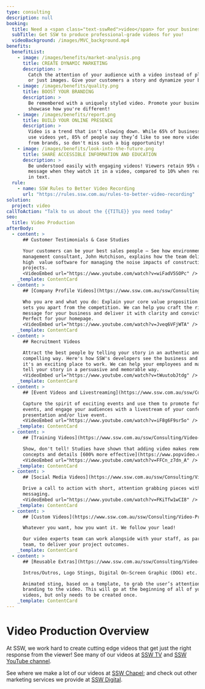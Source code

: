 ```yaml
---
type: consulting
description: null
booking:
  title: Need a <span class="text-sswRed">video</span> for your business?
  subTitle: Get SSW to produce professional-grade videos for you!
  videoBackground: /images/MVC_background.mp4
benefits:
  benefitList:
    - image: /images/benefits/market-analysis.png
      title: CREATE DYNAMIC MARKETING
      description: >
        Catch the attention of your audience with a video instead of plain text 
        or just images. Give your customers a story and dynamize your business.
    - image: /images/benefits/quality.png
      title: BOOST YOUR BRANDING
      description: >
        Be remembered with a uniquely styled video. Promote your business and 
        showcase how you're different!
    - image: /images/benefits/report.png
      title: BUILD YOUR ONLINE PRESENCE
      description: >
        Video is a trend that isn't slowing down. While 65% of business don't 
        use videos yet, 85% of people say they’d like to see more video content 
        from brands, so don't miss such a big opportunity!
    - image: /images/benefits/look-into-the-future.png
      title: SHARE ACCESSIBLE INFORMATION AND EDUCATION
      description: >
        Be understood easily with engaging videos! Viewers retain 95% of a 
        message when they watch it in a video, compared to 10% when reading  it
        in text.
  rule:
    - name: SSW Rules to Better Video Recording
      url: "https://rules.ssw.com.au/rules-to-better-video-recording"
solution:
  project: video
callToAction: "Talk to us about the {{TITLE}} you need today"
seo:
  title: Video Production
afterBody:
  - content: >
      ## Customer Testimonials & Case Studies

      Your customers can be your best sales people – See how environmental 
      management consultant, John Hutchison, explains how the team delivered
      high  value software for managing the noise impacts of construction
      projects. 
      <VideoEmbed url="https://www.youtube.com/watch?v=wiFadV5SOPc" />
    _template: ContentCard
  - content: >
      ## [Company Profile Videos](https://www.ssw.com.au/ssw/Consulting/Video-Production/Video-Production-Product-Services.aspx)

      Who you are and what you do: Explain your core value proposition and what 
      sets you apart from the competition. We can help you craft the right 
      message for your business and deliver it with clarity and conviction. 
      Perfect for your homepage.
      <VideoEmbed url="https://www.youtube.com/watch?v=Jveq6VFjWTA" />
    _template: ContentCard
  - content: >
      ## Recruitment Videos

      Attract the best people by telling your story in an authentic and 
      compelling way. Here's how SSW's developers see the business and why 
      it's an exciting place to work. We can help your employees and management 
      tell your story in a persuasive and memorable way.
      <VideoEmbed url="https://www.youtube.com/watch?v=tWuutobJtdg" />
    _template: ContentCard
  - content: >
      ## [Event Videos and Livestreaming](https://www.ssw.com.au/ssw/Consulting/Video-Production/Conference-Video-Recording.aspx)

      Capture the spirit of exciting events and use them to promote future 
      events, and engage your audiences with a livestream of your conference, 
      presentation and/or live event.
      <VideoEmbed url="https://www.youtube.com/watch?v=iF8g6F9sr5o" />
    _template: ContentCard
  - content: >
      ## [Training Videos](https://www.ssw.com.au/ssw/Consulting/Video-Production/Video-Production-Training.aspx)

      Show, don't tell! Studies have shown that adding video makes remembering 
      concepts and details [600% more effective](https://www.popvideo.com/blog/looking-at-the-facts-why-video-content-has-the-highest-retention-rate).
      <VideoEmbed url="https://www.youtube.com/watch?v=FFCn_z7dn_A" />
    _template: ContentCard
  - content: >
      ## [Social Media Videos](https://www.ssw.com.au/ssw/Consulting/Video-Production/Video-Production-Content-Marketing.aspx)

      Drive a call to action with short, attention grabbing pieces with clear 
      messaging.
      <VideoEmbed url="https://www.youtube.com/watch?v=FKiTfw1wCI8" />
    _template: ContentCard
  - content: >
      ## [Custom Videos](https://www.ssw.com.au/ssw/Consulting/Video-Production/Video-Production-Custom-Video.aspx)

      Whatever you want, how you want it. We follow your lead!

      Our video experts team can work alongside with your staff, as part of the 
      team, to deliver your project outcomes.
    _template: ContentCard
  - content: >
      ## [Reusable Extras](https://www.ssw.com.au/ssw/Consulting/Video-Production/Video-Production-Reusable-Extras.aspx)

      Intros/Outros, Logo Stings, Digital On-Screen Graphic (DOG) etc.

      Animated sting, based on a template, to grab the user’s attention and add 
      branding to the video. This will go at the beginning of all of your 
      videos, but only needs to be created once.
    _template: ContentCard
---
```


# Video Production Overview

At SSW, we work hard to create cutting edge videos that get just the right
response from the viewer! See many of our videos at [SSW TV](http://tv.ssw.com/)
and [SSW YouTube channel](https://www.youtube.com/c/sswtv).

See where we make a lot of our videos at [SSW Chapel](https://sswchapel.com.au/); and
check out other marketing services we provide at [SSW Digital](https://sswdigital.com.au/).
